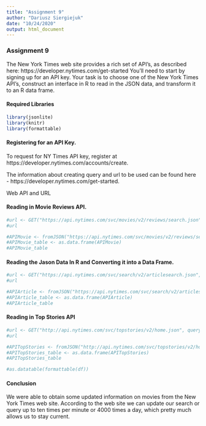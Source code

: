 ---
title: "Assignment 9"
author: "Dariusz Siergiejuk"
date: "10/24/2020"
output: html_document
---

### Assignment 9

The New York Times web site provides a rich set of API's, as described here: https://developer.nytimes.com/get-started You’ll need to start by signing up for an API key. Your task is to choose one of the New York Times API's, construct an interface in R to read in the JSON data, and transform it to an R data frame.

#### Required Libraries

```{r, echo = FALSE}
library(jsonlite)
library(knitr)
library(formattable)
```

#### Registering for an API Key.

To request for NY Times API key, register at https://developer.nytimes.com/accounts/create.

The information about creating query and url to be used can be found here - https://developer.nytimes.com/get-started.

Web API and URL

#### Reading in Movie Reviews API.

```{r, echo = TRUE}
#url <- GET("https://api.nytimes.com/svc/movies/v2/reviews/search.json", query = list(api_key = "xvr0sP3mu5L2qin3iAW5XFs2DK0GoHju"))
#url

#APIMovie <- fromJSON("https://api.nytimes.com/svc/movies/v2/reviews/search.json?api_key=xvr0sP3mu5L2qin3iAW5XFs2DK0GoHju") 
#APIMovie_table <- as.data.frame(APIMovie)
#APIMovie_table
```

#### Reading the Jason Data In R and Converting it into a Data Frame.

```{r, echo = TRUE}
#url <- GET("https://api.nytimes.com/svc/search/v2/articlesearch.json", #query = list(api_key = "e6151b6f4d364acf8d6e5d8af9ef7072"))
#url

#APIArticle <- fromJSON("https://api.nytimes.com/svc/search/v2/articlesearch.json?api_key=e6151b6f4d364acf8d6e5d8af9ef7072") 
#APIArticle_table <- as.data.frame(APIArticle)
#APIArticle_table
```

#### Reading in Top Stories API

```{r, echo = TRUE}
#url <- GET("http://api.nytimes.com/svc/topstories/v2/home.json", query = list(api_key = "e6151b6f4d364acf8d6e5d8af9ef7072"))
#url

#APITopStories <- fromJSON("http://api.nytimes.com/svc/topstories/v2/home.json?api_key=e6151b6f4d364acf8d6e5d8af9ef7072") 
#APITopStories_table <- as.data.frame(APITopStories)
#APITopStories_table
```


```{r setup, echo = TRUE}
#as.datatable(formattable(df))
```

#### Conclusion

We were able to obtain some updated information on movies from the New York Times web site. According to the web site we can update our search or query up to ten times per minute or 4000 times a day, which pretty much allows us to stay current. 